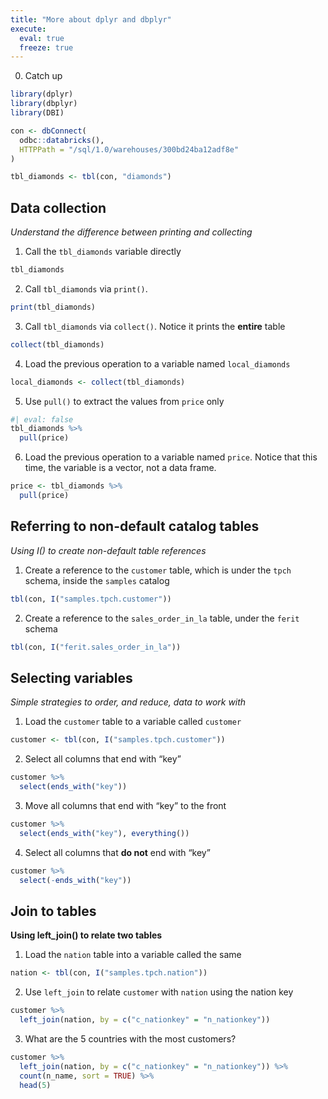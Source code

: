 ```yaml
---
title: "More about dplyr and dbplyr"
execute: 
  eval: true
  freeze: true
---
```


0. Catch up

```r
library(dplyr)
library(dbplyr)
library(DBI)

con <- dbConnect(
  odbc::databricks(),
  HTTPPath = "/sql/1.0/warehouses/300bd24ba12adf8e"
)

tbl_diamonds <- tbl(con, "diamonds")
```

## Data collection
*Understand the difference between printing and collecting*


1. Call the `tbl_diamonds` variable directly

```r
tbl_diamonds
```

2. Call `tbl_diamonds` via `print()`.

```r
print(tbl_diamonds)
```

3. Call `tbl_diamonds` via `collect()`. Notice it prints the **entire** table 

```r
collect(tbl_diamonds)
```

4. Load the previous operation to a variable named `local_diamonds`

```r
local_diamonds <- collect(tbl_diamonds)
```

5. Use `pull()` to extract the values from `price` only

```r
#| eval: false
tbl_diamonds %>% 
  pull(price)
```

6. Load the previous operation to a variable named `price`. Notice that this time,
the variable is a vector, not a data frame.

```r
price <- tbl_diamonds %>% 
  pull(price)
```

## Referring to non-default catalog tables
*Using I() to create non-default table references*

1. Create a reference to the `customer` table, which is under the `tpch` schema, 
inside the `samples` catalog

```r
tbl(con, I("samples.tpch.customer"))
```

2. Create a reference to the `sales_order_in_la` table, under the `ferit` schema

```r
tbl(con, I("ferit.sales_order_in_la"))
```

## Selecting variables
*Simple strategies to order, and reduce, data to work with*

1. Load the `customer` table to a variable called `customer` 

```r
customer <- tbl(con, I("samples.tpch.customer"))
```
2. Select all columns that end with "key"

```r
customer %>% 
  select(ends_with("key"))
```

3. Move all columns that end with "key" to the front

```r
customer %>% 
  select(ends_with("key"), everything())
```

4. Select all columns that **do not** end with "key"

```r
customer %>% 
  select(-ends_with("key"))
```


## Join to tables
**Using left_join() to relate two tables**

1. Load the `nation` table into a variable called the same

```r
nation <- tbl(con, I("samples.tpch.nation"))
```

2. Use `left_join` to relate `customer` with `nation` using the nation key 

```r
customer %>% 
  left_join(nation, by = c("c_nationkey" = "n_nationkey"))
```

3. What are the 5 countries with the most customers?

```r
customer %>% 
  left_join(nation, by = c("c_nationkey" = "n_nationkey")) %>% 
  count(n_name, sort = TRUE) %>% 
  head(5)
```
